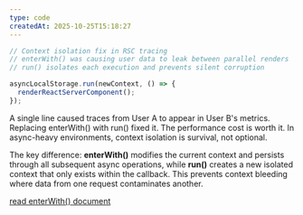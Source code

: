```yaml
---
type: code
createdAt: 2025-10-25T15:18:27
---
```


```typescript
// Context isolation fix in RSC tracing
// enterWith() was causing user data to leak between parallel renders
// run() isolates each execution and prevents silent corruption

asyncLocalStorage.run(newContext, () => {
  renderReactServerComponent();
});
```

A single line caused traces from User A to appear in User B's metrics.
Replacing enterWith() with run() fixed it. The performance cost is worth it.
In async-heavy environments, context isolation is survival, not optional.

The key difference: **enterWith()** modifies the current context and persists through all subsequent async operations, while **run()** creates a new isolated context that only exists within the callback. This prevents context bleeding where data from one request contaminates another.

[read enterWith() document](https://nodejs.org/api/async_context.html#asynclocalstorageenterwithstore)
